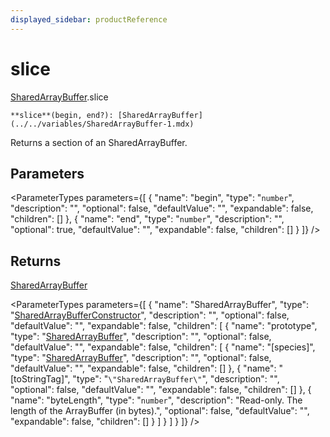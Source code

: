 ```yaml
---
displayed_sidebar: productReference
---
```



# slice

[SharedArrayBuffer](../../interfaces/SharedArrayBuffer.mdx).slice

`**slice**(begin, end?): [SharedArrayBuffer](../../variables/SharedArrayBuffer-1.mdx)`

Returns a section of an SharedArrayBuffer.

## Parameters

<ParameterTypes parameters={[
  {
    "name": "begin",
    "type": "`number`",
    "description": "",
    "optional": false,
    "defaultValue": "",
    "expandable": false,
    "children": []
  },
  {
    "name": "end",
    "type": "`number`",
    "description": "",
    "optional": true,
    "defaultValue": "",
    "expandable": false,
    "children": []
  }
]} />

## Returns

[SharedArrayBuffer](../../variables/SharedArrayBuffer-1.mdx)

<ParameterTypes parameters={[
  {
    "name": "SharedArrayBuffer",
    "type": "[SharedArrayBufferConstructor](../../interfaces/SharedArrayBufferConstructor.mdx)",
    "description": "",
    "optional": false,
    "defaultValue": "",
    "expandable": false,
    "children": [
      {
        "name": "prototype",
        "type": "[SharedArrayBuffer](../../variables/SharedArrayBuffer-1.mdx)",
        "description": "",
        "optional": false,
        "defaultValue": "",
        "expandable": false,
        "children": [
          {
            "name": "[species]",
            "type": "[SharedArrayBuffer](../../variables/SharedArrayBuffer-1.mdx)",
            "description": "",
            "optional": false,
            "defaultValue": "",
            "expandable": false,
            "children": []
          },
          {
            "name": "[toStringTag]",
            "type": "`\"SharedArrayBuffer\"`",
            "description": "",
            "optional": false,
            "defaultValue": "",
            "expandable": false,
            "children": []
          },
          {
            "name": "byteLength",
            "type": "`number`",
            "description": "Read-only. The length of the ArrayBuffer (in bytes).",
            "optional": false,
            "defaultValue": "",
            "expandable": false,
            "children": []
          }
        ]
      }
    ]
  }
]} />

